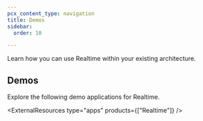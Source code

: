 ```yaml
---
pcx_content_type: navigation
title: Demos
sidebar:
  order: 10

---
```



Learn how you can use Realtime within your existing architecture.

## Demos

Explore the following <GlossaryTooltip term="demo application">demo applications</GlossaryTooltip> for Realtime.

<ExternalResources type="apps" products={["Realtime"]} />

